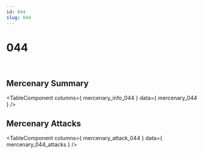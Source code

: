```yaml
---
id: 044
slug: 044
---
```



# 044

<div style = {{ display: "flex" }}>
    <Image img={require('@site/static/img/mercenaries/illust/thum_char_view_n_044.jpg')}/>
    <Image img={require('@site/static/img/mercenaries/illust/thum_char_view_o_044.jpg')}/>
</div>

## Mercenary Summary

<TableComponent
  columns={ mercenary_info_044 }
  data={ mercenary_044 }
/>

## Mercenary Attacks

<TableComponent
  columns={ mercenary_attack_044 }
  data={ mercenary_044_attacks }
/>